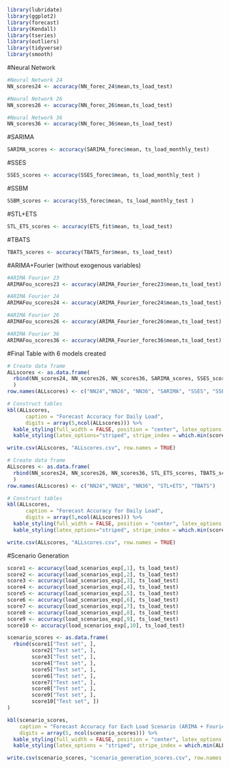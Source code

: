 ```r
library(lubridate)
library(ggplot2)
library(forecast)  
library(Kendall)
library(tseries)
library(outliers)
library(tidyverse)
library(smooth)
```

#Neural Network

```r
#Neural Network 24
NN_scores24 <- accuracy(NN_forec_24$mean,ts_load_test)

#Neural Network 26
NN_scores26 <- accuracy(NN_forec_26$mean,ts_load_test)

#Neural Network 36
NN_scores36 <- accuracy(NN_forec_36$mean,ts_load_test)
```

#SARIMA

```r
SARIMA_scores <- accuracy(SARIMA_forec$mean, ts_load_monthly_test)
```

#SSES

```r
SSES_scores <- accuracy(SSES_forec$mean, ts_load_monthly_test )
```

#SSBM

```r
SSBM_scores <- accuracy(SS_forec$mean, ts_load_monthly_test )
```

#STL+ETS

```r
STL_ETS_scores <- accuracy(ETS_fit$mean, ts_load_test)
```

#TBATS

```r
TBATS_scores <- accuracy(TBATS_for$mean, ts_load_test)
```

#ARIMA+Fourier (without exogenous variables)
```r
#ARIMA Fourier 23
ARIMAFou_scores23 <- accuracy(ARIMA_Fourier_forec23$mean,ts_load_test)

#ARIMA Fourier 24
ARIMAFou_scores24 <- accuracy(ARIMA_Fourier_forec24$mean,ts_load_test)

#ARIMA Fourier 26
ARIMAFou_scores26 <- accuracy(ARIMA_Fourier_forec26$mean,ts_load_test)

#ARIMA Fourier 36
ARIMAFou_scores36 <- accuracy(ARIMA_Fourier_forec36$mean,ts_load_test)
```


#Final Table with 6 models created
```r
# Create data frame
ALLscores <- as.data.frame(
  rbind(NN_scores24, NN_scores26, NN_scores36, SARIMA_scores, SSES_scores, SSBM_scores, STL_ETS_scores, TBATS_scores, ARIMAFou_scores23, ARIMAFou_scores24, ARIMAFou_scores26, ARIMAFou_scores36)
  )
row.names(ALLscores) <- c("NN24","NN26", "NN36", "SARIMA", "SSES", "SSBM", "STL+ETS", "TBATS", "AF23","AF24", "AF26", "AF36")

# Construct tables
kbl(ALLscores, 
      caption = "Forecast Accuracy for Daily Load",
      digits = array(5,ncol(ALLscores))) %>%
  kable_styling(full_width = FALSE, position = "center", latex_options = "hold_position") %>%
  kable_styling(latex_options="striped", stripe_index = which.min(scores[,"MAPE"]))

write.csv(ALLscores, "ALLscores.csv", row.names = TRUE)
```


```r
# Create data frame
ALLscores <- as.data.frame(
  rbind(NN_scores24, NN_scores26, NN_scores36, STL_ETS_scores, TBATS_scores)
  )
row.names(ALLscores) <- c("NN24","NN26", "NN36", "STL+ETS", "TBATS")

# Construct tables
kbl(ALLscores, 
      caption = "Forecast Accuracy for Daily Load",
      digits = array(5,ncol(ALLscores))) %>%
  kable_styling(full_width = FALSE, position = "center", latex_options = "hold_position") %>%
  kable_styling(latex_options="striped", stripe_index = which.min(scores[,"MAPE"]))

write.csv(ALLscores, "ALLscores.csv", row.names = TRUE)
```
#Scenario Generation

```r
score1 <- accuracy(load_scenarios_exp[,1], ts_load_test)
score2 <- accuracy(load_scenarios_exp[,2], ts_load_test)
score3 <- accuracy(load_scenarios_exp[,3], ts_load_test)
score4 <- accuracy(load_scenarios_exp[,4], ts_load_test)
score5 <- accuracy(load_scenarios_exp[,5], ts_load_test)
score6 <- accuracy(load_scenarios_exp[,6], ts_load_test)
score7 <- accuracy(load_scenarios_exp[,7], ts_load_test)
score8 <- accuracy(load_scenarios_exp[,8], ts_load_test)
score9 <- accuracy(load_scenarios_exp[,9], ts_load_test)
score10 <- accuracy(load_scenarios_exp[,10], ts_load_test)

scenario_scores <- as.data.frame(
  rbind(score1["Test set", ],
        score2["Test set", ],
        score3["Test set", ],
        score4["Test set", ],
        score5["Test set", ],
        score6["Test set", ],
        score7["Test set", ],
        score8["Test set", ],
        score9["Test set", ],
        score10["Test set", ])
)

kbl(scenario_scores,
    caption = "Forecast Accuracy for Each Load Scenario (ARIMA + Fourier)",
    digits = array(5, ncol(scenario_scores))) %>%
  kable_styling(full_width = FALSE, position = "center", latex_options = "hold_position") %>%
  kable_styling(latex_options = "striped", stripe_index = which.min(ALLscores[,"MAPE"]))

write.csv(scenario_scores, "scenario_generation_scores.csv", row.names = TRUE)
```

